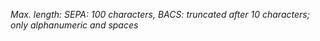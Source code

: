 _Max. length: SEPA: 100 characters, BACS: truncated after 10 characters; only alphanumeric and spaces_